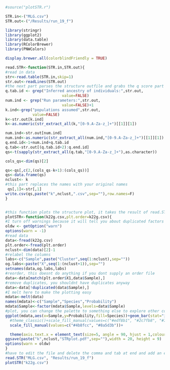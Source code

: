 ```r

#source("plotSTR.r")

STR.in<-("MLG.csv")
STR.out<-("/Results/run_19_f")

library(stringr)
library(ggplot2)
library(data.table)
library(RColorBrewer)
library(PNWColors)

display.brewer.all(colorblindFriendly = TRUE)

read.STR<-function(STR.in,STR.out){
#read in data
str<-read.table(STR.in,skip=1)	
str.out<-readLines(STR.out)
#the next part parses the structure outfile and grabs the q score part
q.tab.id <- grep("Inferred ancestry of individuals:",str.out,
						 value=FALSE)
num.ind <- grep("Run parameters:",str.out,
						 value=FALSE)+1
k.ind<-grep("populations assumed",str.out,
            value=FALSE)
k<-str.out[k.ind]
k<-as.numeric(str_extract_all(k,"[0-9.A-Za-z_]+")[[1]][1])

num.ind<-str.out[num.ind]	 				 
num.ind<-as.numeric(str_extract_all(num.ind,"[0-9.A-Za-z_]+")[[1]][1])
q.end.id<-1+num.ind+q.tab.id		
q.tab<-str.out[(q.tab.id+2):q.end.id]
qs<-t(sapply(str_extract_all(q.tab,"[0-9.A-Za-z_]+"),as.character))

cols_qs<-dim(qs)[2]

qs<-qs[,c(2,(cols_qs-k+1):(cols_qs))]
qs<-data.frame(qs)
nclust<- k
#this part replaces the names with your original names
 qs[,1]<-str[,1]
write.csv(qs,paste("k",nclust,".csv",sep=""),row.names=F)
}


#this function plots the structure plot, it takes the result of read.STR, it will also optionaly take a file to reorder the plot, if you dont already have one just reorder your outfile from above and save it
plotSTR<-function(k22g.csv,plt.order=k22g.csv){
#I turn off warnings because it will tell you about duplicated factors below 
oldw <- getOption("warn")
options(warn = -1)
#read data
data<-fread(k22g.csv)
plt.order<-fread(plt.order)
nclust<-dim(data)[2]-1
#relabel the columns
labs<-c("Sample",paste("Cluster",seq(1:nclust),sep=""))
og.labs<-paste("X",seq(1:(nclust+1)),sep="")
setnames(data,og.labs,labs)
#reorder, this doesnt do anything if you dont supply an order file
data<-data[match(plt.order$X1,data$Sample),]
#remove duplicates, you shouldnt have duplicates anyway
data<-data[!duplicated(data$Sample),]
#I melt here to make the plotting easy
mdata<-melt(data)
names(mdata)<-c("Sample","Species","Probability")
mdata$Sample<-factor(mdata$Sample,levels=data$Sample)
#plot, you can change the palette to something else to explore other color themes
ggplot(mdata,aes(x=Sample,y=Probability,fill=Species))+geom_bar(stat="identity",position="stack")+
  #theme_classic()+scale_fill_manual(values=c("#edf8b1", "#2c7fb8", "#7fcdbb"))+
  scale_fill_manual(values=c("#4b8fcc", "#8a5d3b"))+

  theme(axis.text.x = element_text(size=5, angle = 90, hjust = 1,colour="black"))
ggsave(paste("k",nclust,"STRplot.pdf",sep=""),width = 20, height = 9)
options(warn = oldw)
}
#have to edit the file and delete the comma and tab at end and add an enter
read.STR("MLG.csv", "Results/run_19_f") 
plotSTR("k22g.csv")
```


